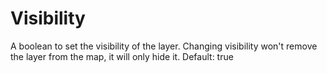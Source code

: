
<Meta title="Layer/Attributtes/Visibility" />

# Visibility
A boolean to set the visibility of the layer. Changing visibility won't remove the layer from the map, it will only hide it. Default: true